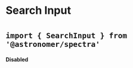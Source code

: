 

<Meta title="Components|SearchInput" component={SearchInput} />

# Search Input
# <small>`import { SearchInput } from '@astronomer/spectra'`</small>

<Preview>
  <Story name="Default">
    <SearchInput name="example" />
  </Story>
</Preview>

#### Disabled
<Preview>
  <Story name="Disabled">
    <SearchInput name="example" isDisabled />
  </Story>
</Preview>

<Props of={SearchInput} />
